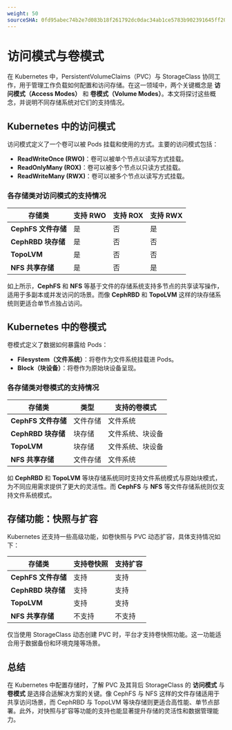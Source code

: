 ```yaml
---
weight: 50
sourceSHA: 0fd95abec74b2e7d083b18f261792dc0dac34ab1ce5783b902391645ff20a738
---
```


# 访问模式与卷模式

在 Kubernetes 中，PersistentVolumeClaims（PVC）与 StorageClass 协同工作，用于管理工作负载如何配置和访问存储。在这一领域中，两个关键概念是 **访问模式（Access Modes）** 和 **卷模式（Volume Modes）**。本文将探讨这些概念，并说明不同存储系统对它们的支持情况。

## Kubernetes 中的访问模式

访问模式定义了一个卷可以被 Pods 挂载和使用的方式。主要的访问模式包括：

- **ReadWriteOnce (RWO)**：卷可以被单个节点以读写方式挂载。
- **ReadOnlyMany (ROX)**：卷可以被多个节点以只读方式挂载。
- **ReadWriteMany (RWX)**：卷可以被多个节点以读写方式挂载。

### 各存储类对访问模式的支持情况

| 存储类                 | 支持 RWO | 支持 ROX | 支持 RWX |
|------------------------|----------|-----------|-----------|
| **CephFS 文件存储**    | 是       | 否        | 是        |
| **CephRBD 块存储**     | 是       | 否        | 否        |
| **TopoLVM**            | 是       | 否        | 否        |
| **NFS 共享存储**       | 是       | 否        | 是        |

如上所示，**CephFS** 和 **NFS** 等基于文件的存储系统支持多节点的共享读写操作，适用于多副本或并发访问的场景。而像 **CephRBD** 和 **TopoLVM** 这样的块存储系统则更适合单节点独占访问。

## Kubernetes 中的卷模式

卷模式定义了数据如何暴露给 Pods：

- **Filesystem（文件系统）**：将卷作为文件系统挂载进 Pods。
- **Block（块设备）**：将卷作为原始块设备呈现。

### 各存储类对卷模式的支持情况

| 存储类                 | 类型         | 支持的卷模式               |
|------------------------|--------------|----------------------------|
| **CephFS 文件存储**    | 文件存储     | 文件系统                   |
| **CephRBD 块存储**     | 块存储       | 文件系统、块设备           |
| **TopoLVM**            | 块存储       | 文件系统、块设备           |
| **NFS 共享存储**       | 文件存储     | 文件系统                   |

如 **CephRBD** 和 **TopoLVM** 等块存储系统同时支持文件系统模式与原始块模式，为不同应用需求提供了更大的灵活性。而 **CephFS** 与 **NFS** 等文件存储系统则仅支持文件系统模式。

## 存储功能：快照与扩容

Kubernetes 还支持一些高级功能，如卷快照与 PVC 动态扩容，具体支持情况如下：

| 存储类                 | 支持卷快照 | 支持扩容 |
|------------------------|-------------|-----------|
| **CephFS 文件存储**    | 支持        | 支持      |
| **CephRBD 块存储**     | 支持        | 支持      |
| **TopoLVM**            | 支持        | 支持      |
| **NFS 共享存储**       | 不支持      | 不支持    |

仅当使用 StorageClass 动态创建 PVC 时，平台才支持卷快照功能。这一功能适合用于数据备份和环境克隆等场景。

## 总结

在 Kubernetes 中配置存储时，了解 PVC 及其背后 StorageClass 的 **访问模式** 与 **卷模式** 是选择合适解决方案的关键。像 CephFS 与 NFS 这样的文件存储适用于共享访问场景，而 CephRBD 与 TopoLVM 等块存储则更适合高性能、单节点部署。此外，对快照与扩容等功能的支持也能显著提升存储的灵活性和数据管理能力。
